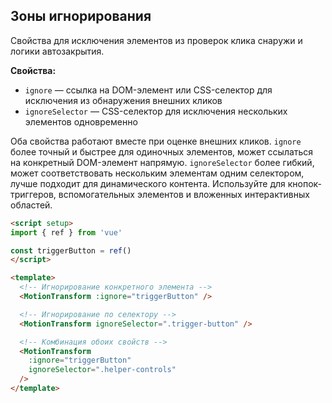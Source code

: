 ## Зоны игнорирования

Свойства для исключения элементов из проверок клика снаружи и логики автозакрытия.

**Свойства:**

- `ignore` — ссылка на DOM-элемент или CSS-селектор для исключения из обнаружения внешних кликов
- `ignoreSelector` — CSS-селектор для исключения нескольких элементов одновременно

Оба свойства работают вместе при оценке внешних кликов. `ignore` более точный и быстрее для одиночных элементов, может ссылаться на конкретный DOM-элемент напрямую. `ignoreSelector` более гибкий, может соответствовать нескольким элементам одним селектором, лучше подходит для динамического контента. Используйте для кнопок-триггеров, вспомогательных элементов и вложенных интерактивных областей.

```html
<script setup>
import { ref } from 'vue'

const triggerButton = ref()
</script>

<template>
  <!-- Игнорирование конкретного элемента -->
  <MotionTransform :ignore="triggerButton" />

  <!-- Игнорирование по селектору -->
  <MotionTransform ignoreSelector=".trigger-button" />

  <!-- Комбинация обоих свойств -->
  <MotionTransform
    :ignore="triggerButton"
    ignoreSelector=".helper-controls"
  />
</template>
```
